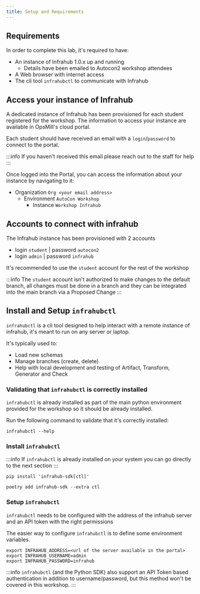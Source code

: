 ```yaml
---
title: Setup and Requirements
---
```



## Requirements

In order to complete this lab, it's required to have:

- An instance of Infrahub 1.0.x up and running
  - Details have been emailed to Autocon2 workshop attendees
- A Web browser with internet access
- The cli tool `infrahubctl` to communicate with Infrahub

## Access your instance of Infrahub

A dedicated instance of Infrahub has been provisioned for each student registered for the workshop.
The information to access your instance are available in OpsMill's cloud portal.

Each student should have received an email with a `login`/`password` to connect to the portal.

:::info
If you haven't received this email please reach out to the staff for help
:::

<!-- markdownlint-disable -->
<ReferenceLink title="OpsMill Cloud Portal" url="https://portal.opsmill.cloud/" openInNewTab />
<!-- markdownlint-restore -->

Once logged into the Portal, you can access the information about your instance by navigating to it:

- Organization `Org <your email address>`
  - Environment `AutoCon Workshop`
    - Instance `Workshop Infrahub`

## Accounts to connect with infrahub

The Infrahub instance has been provisioned with 2 accounts

- login `student` | password `autocon2`
- login `admin` | password `infrahub`

It's recommended to use the `student` account for the rest of the workshop

:::info
The `student` account isn't authorized to make changes to the default branch, all changes must be done in a branch and they can be integrated into the main branch via a Proposed Change
:::

## Install and Setup `infrahubctl`

`infrahubctl` is a cli tool designed to help interact with a remote instance of infrahub, it's meant to run on any server or laptop.

It's typically used to:

- Load new schemas
- Manage branches (create, delete)
- Help with local development and testing of Artifact, Transform, Generator and Check

### Validating that `infrahubctl` is correctly installed

`infrahubctl` is already installed as part of the main python environment provided for the workshop so it should be already installed.

Run the following command to validate that it's correctly installed:

```shell
infrahubctl --help
```

### Install `infrahubctl`

:::info
If `infrahubctl` is already installed on your system you can go directly to the next section
:::

<!-- markdownlint-disable -->
<Tabs>
<TabItem value="Pip" default>
<!-- markdownlint-restore -->

```shell
pip install 'infrahub-sdk[ctl]'
```

<!-- markdownlint-disable -->
</TabItem>
<TabItem value="Poetry">
<!-- markdownlint-restore -->

```shell
poetry add infrahub-sdk --extra ctl
```

</TabItem>
</Tabs>

### Setup `infrahubctl`

`infrahubctl` needs to be configured with the address of the infrahub server and an API token with the right permissions

The easier way to configure `infrahubctl` is to define some environment variables.

```shell
export INFRAHUB_ADDRESS=<url of the server available in the portal>
export INFRAHUB_USERNAME=admin
export INFRAHUB_PASSWORD=infrahub
```

:::info
`infrahubctl` (and the Python SDK) also support an API Token based authentication in addition to username/password, but this method won't be covered in this workshop.
:::
